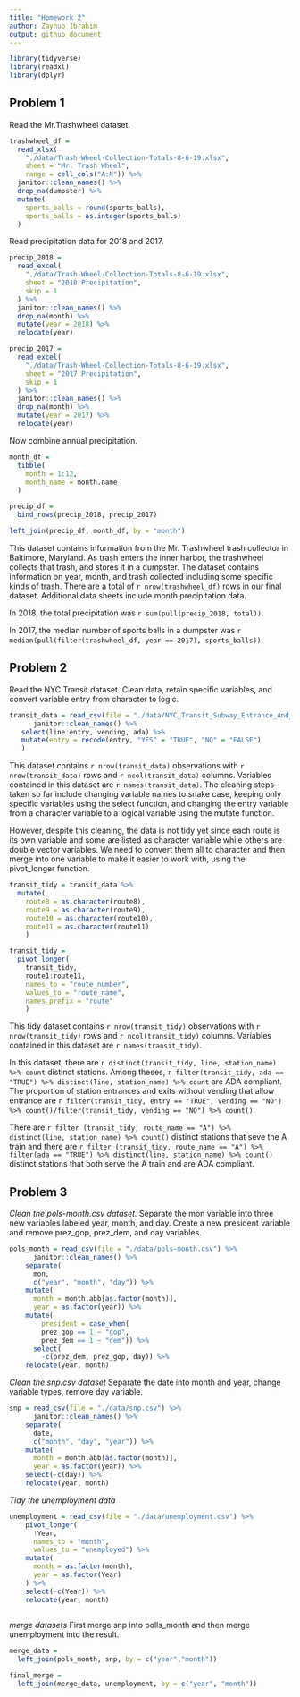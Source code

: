 ```yaml
---
title: "Homework 2"
author: Zaynub Ibrahim
output: github_document
---
```


```r
library(tidyverse)
library(readxl)
library(dplyr)
```

## Problem 1

Read the Mr.Trashwheel dataset. 

```r
trashwheel_df = 
  read_xlsx(
    "./data/Trash-Wheel-Collection-Totals-8-6-19.xlsx",
    sheet = "Mr. Trash Wheel",
    range = cell_cols("A:N")) %>% 
  janitor::clean_names() %>%
  drop_na(dumpster) %>%
  mutate(
    sports_balls = round(sports_balls),
    sports_balls = as.integer(sports_balls)
  )
```

Read precipitation data for 2018 and 2017. 

```r
precip_2018 = 
  read_excel(
    "./data/Trash-Wheel-Collection-Totals-8-6-19.xlsx",
    sheet = "2018 Precipitation",
    skip = 1
  ) %>% 
  janitor::clean_names() %>%
  drop_na(month) %>%
  mutate(year = 2018) %>% 
  relocate(year)

precip_2017 = 
  read_excel(
    "./data/Trash-Wheel-Collection-Totals-8-6-19.xlsx",
    sheet = "2017 Precipitation",
    skip = 1
  ) %>% 
  janitor::clean_names() %>%
  drop_na(month) %>%
  mutate(year = 2017) %>% 
  relocate(year)
```

Now combine annual precipitation. 

```r
month_df = 
  tibble(
    month = 1:12,
    month_name = month.name
  )

precip_df = 
  bind_rows(precip_2018, precip_2017)

left_join(precip_df, month_df, by = "month")
```

This dataset contains information from the Mr. Trashwheel trash collector in Baltimore, Maryland. As trash enters the inner harbor, the trashwheel collects that trash, and stores it in a dumpster. The dataset contains information on year, month, and trash collected including some specific kinds of trash. There are a total of `r nrow(trashwheel_df)` rows in our final dataset. Additional data sheets include month precipitation data. 

In 2018, the total precipitation was `r sum(pull(precip_2018, total))`. 

In 2017, the median number of sports balls in a dumpster was `r median(pull(filter(trashwheel_df, year == 2017), sports_balls))`.

## Problem 2

Read the NYC Transit dataset. Clean data, retain specific variables, and convert variable entry from character to logic. 

```r
transit_data = read_csv(file = "./data/NYC_Transit_Subway_Entrance_And_Exit_Data.csv") %>%
      janitor::clean_names() %>%
   select(line:entry, vending, ada) %>%
   mutate(entry = recode(entry, "YES" = "TRUE", "NO" = "FALSE")
   )
```

This dataset contains `r nrow(transit_data)` observations with `r nrow(transit_data)` rows and `r ncol(transit_data)` columns. Variables contained in this dataset are `r names(transit_data)`. The cleaning steps taken so far include changing variable names to snake case, keeping only specific variables using the select function, and changing the entry variable from a character variable to a logical variable using the mutate function.  

However, despite this cleaning, the data is not tidy yet since each route is its own variable and some are listed as character variable while others are double vector variables. We need to convert them all to character and then merge into one variable to make it easier to work with, using the pivot_longer function. 

```r
transit_tidy = transit_data %>%
  mutate( 
    route8 = as.character(route8),
    route9 = as.character(route9),
    route10 = as.character(route10),
    route11 = as.character(route11)
    ) 

transit_tidy = 
  pivot_longer(
    transit_tidy, 
    route1:route11,
    names_to = "route_number",
    values_to = "route_name",
    names_prefix = "route"
    )
```

This tidy dataset contains `r nrow(transit_tidy)` observations with `r nrow(transit_tidy)` rows and `r ncol(transit_tidy)` columns. Variables contained in this dataset are `r names(transit_tidy)`. 

In this dataset, there are `r distinct(transit_tidy, line, station_name) %>% count` distinct stations. Among theses, `r filter(transit_tidy, ada == "TRUE") %>% distinct(line, station_name) %>% count` are ADA compliant. The proportion of station entrances and exits without vending that allow entrance are `r filter(transit_tidy, entry == "TRUE", vending == "NO") %>% count()/filter(transit_tidy, vending == "NO") %>% count()`. 

There are `r filter (transit_tidy, route_name == "A") %>% distinct(line, station_name) %>% count()` distinct stations that seve the A train and there are `r filter (transit_tidy, route_name == "A") %>% filter(ada == "TRUE") %>% distinct(line, station_name) %>% count()` distinct stations that both serve the A train and are ADA compliant. 


## Problem 3

*Clean the pols-month.csv dataset.* 
Separate the mon variable into three new variables labeled year, month, and day. Create a new president variable and remove prez_gop, prez_dem, and day variables.   

```r
pols_month = read_csv(file = "./data/pols-month.csv") %>%
      janitor::clean_names() %>% 
    separate(
      mon,
      c("year", "month", "day")) %>% 
    mutate(
      month = month.abb[as.factor(month)],
      year = as.factor(year)) %>% 
    mutate(
        president = case_when(
        prez_gop == 1 ~ "gop",
        prez_dem == 1 ~ "dem")) %>%
      select(
        -c(prez_dem, prez_gop, day)) %>%
    relocate(year, month)
```

*Clean the snp.csv dataset*
Separate the date into month and year, change variable types, remove day variable. 

```r
snp = read_csv(file = "./data/snp.csv") %>%
      janitor::clean_names() %>% 
    separate(
      date,
      c("month", "day", "year")) %>% 
    mutate(
      month = month.abb[as.factor(month)],
      year = as.factor(year)) %>% 
    select(-c(day)) %>%   
    relocate(year, month)
```

*Tidy the unemployment data* 

```r
unemployment = read_csv(file = "./data/unemployment.csv") %>%
    pivot_longer(
      !Year,
      names_to = "month",
      values_to = "unemployed") %>%
    mutate(
      month = as.factor(month),
      year = as.factor(Year)
    ) %>% 
    select(-c(Year)) %>% 
    relocate(year, month)
    
```

*merge datasets* 
First merge snp into polls_month and then merge unemployment into the result. 

```r
merge_data = 
  left_join(pols_month, snp, by = c("year","month"))

final_merge = 
  left_join(merge_data, unemployment, by = c("year", "month"))
```







